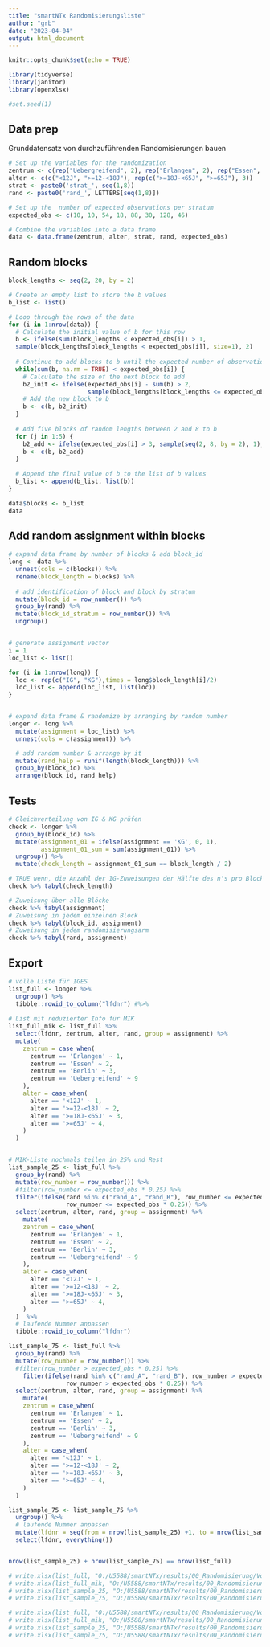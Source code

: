 ```yaml
---
title: "smartNTx Randomisierungsliste"
author: "grb"
date: "2023-04-04"
output: html_document
---
```


```r
knitr::opts_chunk$set(echo = TRUE)

library(tidyverse)
library(janitor)
library(openxlsx)

#set.seed(1)
```


## Data prep
Grunddatensatz von durchzuführenden Randomisierungen bauen
```r
# Set up the variables for the randomization
zentrum <- c(rep("Uebergreifend", 2), rep("Erlangen", 2), rep("Essen", 2), rep("Berlin", 2))
alter <- c(c("<12J", ">=12-<18J"), rep(c(">=18J-<65J", ">=65J"), 3))
strat <- paste0('strat_', seq(1,8))
rand <- paste0('rand_', LETTERS[seq(1,8)])

# Set up the  number of expected observations per stratum
expected_obs <- c(10, 10, 54, 18, 88, 30, 128, 46)

# Combine the variables into a data frame
data <- data.frame(zentrum, alter, strat, rand, expected_obs)
```


## Random blocks
```r
block_lengths <- seq(2, 20, by = 2)

# Create an empty list to store the b values
b_list <- list()

# Loop through the rows of the data
for (i in 1:nrow(data)) {
  # Calculate the initial value of b for this row
  b <- ifelse(sum(block_lengths < expected_obs[i]) > 1, 
  sample(block_lengths[block_lengths < expected_obs[i]], size=1), 2)
  
  # Continue to add blocks to b until the expected number of observations is reached
  while(sum(b, na.rm = TRUE) < expected_obs[i]) {
    # Calculate the size of the next block to add
    b2_init <- ifelse(expected_obs[i] - sum(b) > 2, 
                      sample(block_lengths[block_lengths <= expected_obs[i] - sum(b)], 1), 2)
    # Add the new block to b
    b <- c(b, b2_init)
  }
  
  # Add five blocks of random lengths between 2 and 8 to b
  for (j in 1:5) {
    b2_add <- ifelse(expected_obs[i] > 3, sample(seq(2, 8, by = 2), 1), 2)
    b <- c(b, b2_add)
  }
  
  # Append the final value of b to the list of b values
  b_list <- append(b_list, list(b))
}

data$blocks <- b_list
data
```


## Add random assignment within blocks
```r
# expand data frame by number of blocks & add block_id
long <- data %>% 
  unnest(cols = c(blocks)) %>% 
  rename(block_length = blocks) %>% 
  
  # add identification of block and block by stratum 
  mutate(block_id = row_number()) %>%
  group_by(rand) %>% 
  mutate(block_id_stratum = row_number()) %>% 
  ungroup()


# generate assignment vector
i = 1
loc_list <- list()

for (i in 1:nrow(long)) {
  loc <- rep(c("IG", "KG"),times = long$block_length[i]/2)
  loc_list <- append(loc_list, list(loc))
}


# expand data frame & randomize by arranging by random number
longer <- long %>% 
  mutate(assignment = loc_list) %>% 
  unnest(cols = c(assignment)) %>% 

  # add random number & arrange by it
  mutate(rand_help = runif(length(block_length))) %>% 
  group_by(block_id) %>% 
  arrange(block_id, rand_help)
```


## Tests
```r
# Gleichverteilung von IG & KG prüfen
check <- longer %>% 
  group_by(block_id) %>% 
  mutate(assignment_01 = ifelse(assignment == 'KG', 0, 1),
         assignment_01_sum = sum(assignment_01)) %>% 
  ungroup() %>% 
  mutate(check_length = assignment_01_sum == block_length / 2)

# TRUE wenn, die Anzahl der IG-Zuweisungen der Hälfte des n's pro Block entspricht
check %>% tabyl(check_length)

# Zuweisung über alle Blöcke
check %>% tabyl(assignment)
# Zuweisung in jedem einzelnen Block
check %>% tabyl(block_id, assignment)
# Zuweisung in jedem randomisierungsarm
check %>% tabyl(rand, assignment)
```



## Export
```r
# volle Liste für IGES 
list_full <- longer %>% 
  ungroup() %>%
  tibble::rowid_to_column("lfdnr") #%>% 
  
# List mit reduzierter Info für MIK 
list_full_mik <- list_full %>% 
  select(lfdnr, zentrum, alter, rand, group = assignment) %>% 
  mutate(
    zentrum = case_when(
      zentrum == 'Erlangen' ~ 1,
      zentrum == 'Essen' ~ 2,
      zentrum == 'Berlin' ~ 3,
      zentrum == 'Uebergreifend' ~ 9
    ),
    alter = case_when(
      alter == '<12J' ~ 1,
      alter == '>=12-<18J' ~ 2,
      alter == '>=18J-<65J' ~ 3,
      alter == '>=65J' ~ 4,
    )
  )


# MIK-Liste nochmals teilen in 25% und Rest
list_sample_25 <- list_full %>%
  group_by(rand) %>%
  mutate(row_number = row_number()) %>% 
  #filter(row_number <= expected_obs * 0.25) %>% 
  filter(ifelse(rand %in% c("rand_A", "rand_B"), row_number <= expected_obs * 0.4, 
                row_number <= expected_obs * 0.25)) %>% 
  select(zentrum, alter, rand, group = assignment) %>% 
    mutate(
    zentrum = case_when(
      zentrum == 'Erlangen' ~ 1,
      zentrum == 'Essen' ~ 2,
      zentrum == 'Berlin' ~ 3,
      zentrum == 'Uebergreifend' ~ 9
    ),
    alter = case_when(
      alter == '<12J' ~ 1,
      alter == '>=12-<18J' ~ 2,
      alter == '>=18J-<65J' ~ 3,
      alter == '>=65J' ~ 4,
    )
  )  %>% 
  # laufende Nummer anpassen
  tibble::rowid_to_column("lfdnr") 

list_sample_75 <- list_full %>% 
  group_by(rand) %>%
  mutate(row_number = row_number()) %>% 
  #filter(row_number > expected_obs * 0.25) %>% 
    filter(ifelse(rand %in% c("rand_A", "rand_B"), row_number > expected_obs * 0.4, 
                row_number > expected_obs * 0.25)) %>% 
  select(zentrum, alter, rand, group = assignment) %>% 
    mutate(
    zentrum = case_when(
      zentrum == 'Erlangen' ~ 1,
      zentrum == 'Essen' ~ 2,
      zentrum == 'Berlin' ~ 3,
      zentrum == 'Uebergreifend' ~ 9
    ),
    alter = case_when(
      alter == '<12J' ~ 1,
      alter == '>=12-<18J' ~ 2,
      alter == '>=18J-<65J' ~ 3,
      alter == '>=65J' ~ 4,
    )
  ) 

list_sample_75 <- list_sample_75 %>%
  ungroup() %>%
  # laufende Nummer anpassen
  mutate(lfdnr = seq(from = nrow(list_sample_25) +1, to = nrow(list_sample_25) + nrow(list_sample_75), by=1)) %>% 
  select(lfdnr, everything())


nrow(list_sample_25) + nrow(list_sample_75) == nrow(list_full)
```

```r
# write.xlsx(list_full, "O:/U5588/smartNTx/results/00_Randomisierung/Volle_Liste_Testliste.xlsx")
# write.xlsx(list_full_mik, "O:/U5588/smartNTx/results/00_Randomisierung/Volle_Liste_MIK_Testliste.xlsx")
# write.xlsx(list_sample_25, "O:/U5588/smartNTx/results/00_Randomisierung/Liste_25Proz_MIK_Testliste.xlsx")
# write.xlsx(list_sample_75, "O:/U5588/smartNTx/results/00_Randomisierung/Liste_75Proz_MIK_Testliste.xlsx")
```

```r
# write.xlsx(list_full, "O:/U5588/smartNTx/results/00_Randomisierung/Volle_Liste.xlsx")
# write.xlsx(list_full_mik, "O:/U5588/smartNTx/results/00_Randomisierung/Volle_Liste_MIK.xlsx")
# write.xlsx(list_sample_25, "O:/U5588/smartNTx/results/00_Randomisierung/Liste_25Proz_MIK.xlsx")
# write.xlsx(list_sample_75, "O:/U5588/smartNTx/results/00_Randomisierung/Liste_75Proz_MIK.xlsx")
```




